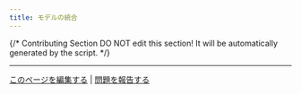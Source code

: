 ```yaml
---
title: モデルの統合
---
```


{/*
Contributing Section
DO NOT edit this section!
It will be automatically generated by the script.
*/}

---

[このページを編集する](https://github.com/langgenius/dify-docs/edit/main/ja-jp/development/models-integration/README.mdx) | [問題を報告する](https://github.com/langgenius/dify-docs/issues/new?template=docs.yml)

